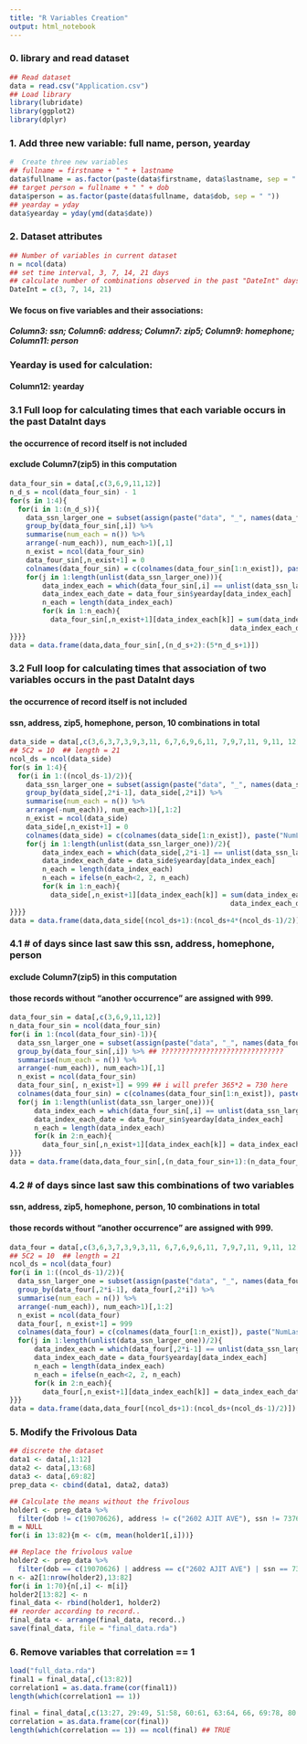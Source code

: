 ```yaml
---
title: "R Variables Creation"
output: html_notebook
---
```


### 0. library and read dataset
```r
## Read dataset
data = read.csv("Application.csv")
## Load library
library(lubridate)
library(ggplot2)
library(dplyr)
```

### 1. Add three new variable: full name, person, yearday
```r
#  Create three new variables
## fullname = firstname + " " + lastname
data$fullname = as.factor(paste(data$firstname, data$lastname, sep = " ")) 
## target person = fullname + " " + dob
data$person = as.factor(paste(data$fullname, data$dob, sep = " "))
## yearday = yday
data$yearday = yday(ymd(data$date))
```

### 2. Dataset attributes
```r
## Number of variables in current dataset
n = ncol(data)
## set time interval, 3, 7, 14, 21 days
## calculate number of combinations observed in the past "DateInt" days
DateInt = c(3, 7, 14, 21)
```

#### We focus on five variables and their associations:
##### Column3: ssn; Column6: address; Column7: zip5; Column9: homephone; Column11: person
### Yearday is used for calculation: 
#### Column12: yearday  

### 3.1  Full loop for calculating times that each variable occurs in the past DataInt days
#### the occurrence of record itself is not included
#### exclude Column7(zip5) in this computation
```r
data_four_sin = data[,c(3,6,9,11,12)] 
n_d_s = ncol(data_four_sin) - 1
for(s in 1:4){
  for(i in 1:(n_d_s)){
    data_ssn_larger_one = subset(assign(paste("data", "_", names(data_four_sin)[i], sep = ""), data_four_sin %>%
    group_by(data_four_sin[,i]) %>% 
    summarise(num_each = n()) %>%
    arrange(-num_each)), num_each>1)[,1]
    n_exist = ncol(data_four_sin)
    data_four_sin[,n_exist+1] = 0
    colnames(data_four_sin) = c(colnames(data_four_sin[1:n_exist]), paste("NumLast", names(data_four_sin)[i], "Int", DateInt[s], sep = ""))
    for(j in 1:length(unlist(data_ssn_larger_one))){
        data_index_each = which(data_four_sin[,i] == unlist(data_ssn_larger_one[,1])[j])
        data_index_each_date = data_four_sin$yearday[data_index_each]
        n_each = length(data_index_each)
        for(k in 1:n_each){
          data_four_sin[,n_exist+1][data_index_each[k]] = sum(data_index_each_date>=(data_index_each_date[k]-DateInt[s]+1) &
                                                      data_index_each_date<=data_index_each_date[k]) - 1
}}}}
data = data.frame(data,data_four_sin[,(n_d_s+2):(5*n_d_s+1)])
```

### 3.2  Full loop for calculating times that association of two variables occurs in the past DataInt days
#### the occurrence of record itself is not included
#### ssn, address, zip5, homephone, person, 10 combinations in total
```r
data_side = data[,c(3,6,3,7,3,9,3,11, 6,7,6,9,6,11, 7,9,7,11, 9,11, 12)] 
## 5C2 = 10  ## length = 21
ncol_ds = ncol(data_side)
for(s in 1:4){
  for(i in 1:((ncol_ds-1)/2)){
    data_ssn_larger_one = subset(assign(paste("data", "_", names(data_side)[2*i-1], names(data_side[2*i]), "Int", DateInt[s], sep = ""), data_side %>%
    group_by(data_side[,2*i-1], data_side[,2*i]) %>% 
    summarise(num_each = n()) %>%
    arrange(-num_each)), num_each>1)[,1:2]
    n_exist = ncol(data_side)
    data_side[,n_exist+1] = 0
    colnames(data_side) = c(colnames(data_side[1:n_exist]), paste("NumLast", names(data_side)[2*i-1], names(data_side[2*i]), "Int", DateInt[s], sep = ""))
    for(j in 1:length(unlist(data_ssn_larger_one))/2){
        data_index_each = which(data_side[,2*i-1] == unlist(data_ssn_larger_one[,1])[j] & data_side[,2*i] == unlist(data_ssn_larger_one[,2])[j])
        data_index_each_date = data_side$yearday[data_index_each]
        n_each = length(data_index_each)
        n_each = ifelse(n_each<2, 2, n_each) 
        for(k in 1:n_each){
          data_side[,n_exist+1][data_index_each[k]] = sum(data_index_each_date>=(data_index_each_date[k]-DateInt[s]+1) &
                                                      data_index_each_date<=data_index_each_date[k]) - 1
}}}}
data = data.frame(data,data_side[(ncol_ds+1):(ncol_ds+4*(ncol_ds-1)/2)]) 
```

### 4.1  # of days since last saw this ssn, address, homephone, person 
#### exclude Column7(zip5) in this computation
#### those records without "another occurrence" are assigned with 999.
```r
data_four_sin = data[,c(3,6,9,11,12)]
n_data_four_sin = ncol(data_four_sin)
for(i in 1:(ncol(data_four_sin)-1)){
  data_ssn_larger_one = subset(assign(paste("data", "_", names(data_four_sin)[i], sep = ""), data_four_sin %>%
  group_by(data_four_sin[,i]) %>% ## ??????????????????????????????
  summarise(num_each = n()) %>%
  arrange(-num_each)), num_each>1)[,1]
  n_exist = ncol(data_four_sin)
  data_four_sin[, n_exist+1] = 999 ## i will prefer 365*2 = 730 here
  colnames(data_four_sin) = c(colnames(data_four_sin[1:n_exist]), paste("NumLast", names(data_four_sin)[i], sep = ""))
  for(j in 1:length(unlist(data_ssn_larger_one))){
      data_index_each = which(data_four_sin[,i] == unlist(data_ssn_larger_one[,1])[j])
      data_index_each_date = data_four_sin$yearday[data_index_each]
      n_each = length(data_index_each)
      for(k in 2:n_each){
        data_four_sin[,n_exist+1][data_index_each[k]] = data_index_each_date[k]-data_index_each_date[k-1]
}}}
data = data.frame(data,data_four_sin[,(n_data_four_sin+1):(n_data_four_sin+4)])
```

### 4.2  # of days since last saw this combinations of two variables
#### ssn, address, zip5, homephone, person, 10 combinations in total
#### those records without "another occurrence" are assigned with 999.
```r
data_four = data[,c(3,6,3,7,3,9,3,11, 6,7,6,9,6,11, 7,9,7,11, 9,11, 12)] 
## 5C2 = 10  ## length = 21
ncol_ds = ncol(data_four)
for(i in 1:((ncol_ds-1)/2)){
  data_ssn_larger_one = subset(assign(paste("data", "_", names(data_four)[2*i-1], names(data_four[2*i]), sep = ""), data_four %>%
  group_by(data_four[,2*i-1], data_four[,2*i]) %>% 
  summarise(num_each = n()) %>%
  arrange(-num_each)), num_each>1)[,1:2]
  n_exist = ncol(data_four)
  data_four[, n_exist+1] = 999 
  colnames(data_four) = c(colnames(data_four[1:n_exist]), paste("NumLast", names(data_four)[2*i-1], names(data_four[2*i]), sep = ""))
  for(j in 1:length(unlist(data_ssn_larger_one))/2){
      data_index_each = which(data_four[,2*i-1] == unlist(data_ssn_larger_one[,1])[j] & data_four[,2*i] == unlist(data_ssn_larger_one[,2])[j])
      data_index_each_date = data_four$yearday[data_index_each]
      n_each = length(data_index_each)
      n_each = ifelse(n_each<2, 2, n_each) 
      for(k in 2:n_each){
        data_four[,n_exist+1][data_index_each[k]] = data_index_each_date[k]-data_index_each_date[k-1]
}}}
data = data.frame(data,data_four[(ncol_ds+1):(ncol_ds+(ncol_ds-1)/2)]) 
```


### 5. Modify the Frivolous Data
```r
## discrete the dataset
data1 <- data[,1:12]
data2 <- data[,13:68]
data3 <- data[,69:82]
prep_data <- cbind(data1, data2, data3)

## Calculate the means without the frivolous
holder1 <- prep_data %>% 
  filter(dob != c(19070626), address != c("2602 AJIT AVE"), ssn != 737610282, homephone != 9105580920) 
m = NULL
for(i in 13:82){m <- c(m, mean(holder1[,i]))}

## Replace the frivolous value
holder2 <- prep_data %>% 
  filter(dob == c(19070626) | address == c("2602 AJIT AVE") | ssn == 737610282 | homephone == 9105580920) 
n <- a2[1:nrow(holder2),13:82]
for(i in 1:70){n[,i] <- m[i]}
holder2[13:82] <- n
final_data <- rbind(holder1, holder2)
## reorder according to record..
final_data <- arrange(final_data, record..)
save(final_data, file = "final_data.rda")
```

### 6. Remove variables that correlation == 1
```r
load("full_data.rda")
final1 = final_data[,c(13:82)]
correlation1 = as.data.frame(cor(final1))
length(which(correlation1 == 1)) 

final = final_data[,c(13:27, 29:49, 51:58, 60:61, 63:64, 66, 69:78, 80:82)] 
correlation = as.data.frame(cor(final))
length(which(correlation == 1)) == ncol(final) ## TRUE
```


